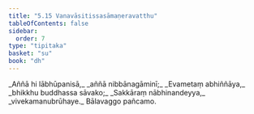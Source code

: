 ```yaml
---
title: "5.15 Vanavāsitissasāmaṇeravatthu"
tableOfContents: false
sidebar:
  order: 7
type: "tipitaka"
basket: "su"
book: "dh"
---
```



<DynamicBreadcrumb />

<Division number="75" book="dh" bookNo="18" page="24">

<Paragraph number="80" type="verses" book="dh">
_Aññā hi lābhūpanisā,_  
_aññā nibbānagāminī;_  
_Evametaṃ abhiññāya,_  
_bhikkhu buddhassa sāvako;_  
_Sakkāraṃ nābhinandeyya,_  
_vivekamanubrūhaye._  


</Paragraph>
</Division>

<Paragraph number="81" type="center" book="dh">
Bālavaggo pañcamo.
</Paragraph>